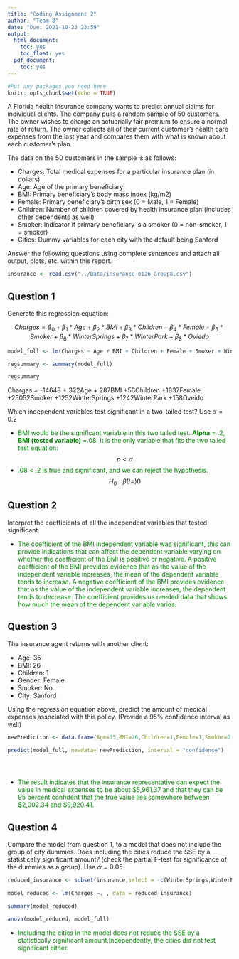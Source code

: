 ```yaml
---
title: "Coding Assignment 2"
author: "Team 8"
date: "Due: 2021-10-23 23:59"
output:
  html_document:
    toc: yes
    toc_float: yes
  pdf_document:
    toc: yes
---
```


```r
#Put any packages you need here
knitr::opts_chunk$set(echo = TRUE)
```

A Florida health insurance company wants to predict annual claims for individual clients. The company pulls a random sample of 50 customers. The owner wishes to charge an actuarially fair premium to ensure a normal rate of return. The owner collects all of their current customer’s health care expenses from the last year and compares them with what is known about each customer’s plan. 

The data on the 50 customers in the sample is as follows:

-	Charges: Total medical expenses for a particular insurance plan (in dollars)
-	Age: Age of the primary beneficiary
-	BMI: Primary beneficiary’s body mass index (kg/m2)
-	Female: Primary beneficiary’s birth sex (0 = Male, 1 = Female)
-	Children: Number of children covered by health insurance plan (includes other dependents as well)
-	Smoker: Indicator if primary beneficiary is a smoker (0 = non-smoker, 1 = smoker)
-	Cities: Dummy variables for each city with the default being Sanford

Answer the following questions using complete sentences and attach all output, plots, etc. within this report.


```r
insurance <- read.csv("../Data/insurance_0126_Group8.csv")
```



## Question 1

Generate this regression equation:

$$Charges = \beta_{0}+\beta_{1}*Age+\beta_{2}*BMI+\beta_{3}*Children + \beta_{4}*Female + \beta_{5}*Smoker + \beta_{6}*WinterSprings + \beta_{7}*WinterPark + \beta_{8}*Oviedo$$

```r

model_full <- lm(Charges ~ Age + BMI + Children + Female + Smoker + WinterSprings + WinterPark + Oviedo , data = insurance)

regsummary <- summary(model_full)

regsummary
```

Charges = -14648 + 322Age + 287BMI +56Children +1837Female +25052Smoker +1252WinterSprings +1242WinterPark +158Oveido

Which independent variables test significant in a two-tailed test? Use $\alpha = 0.2$


* <span style="color: green;">BMI would be the significant variable in this two tailed test. **Alpha** = .2, **BMI (tested variable)** =.08. It is the only variable that fits the two tailed test equation:</span> $$p<\alpha$$
* <span style="color: green;">.08 < .2 is true and significant, and we can reject the hypothesis.</span>
$$H_0 : \beta (!=) 0$$

## Question 2

Interpret the coefficients of all the independent variables that tested significant.

* <span style="color: green;">The coefficient of the BMI independent variable was significant, this can provide indications that can affect the dependent variable varying on whether the coefficient of the BMI is positive or negative. A positive coefficient of the BMI provides evidence that as the value of the independent variable increases, the mean of the dependent variable tends to increase. A negative coefficient of the BMI provides evidence that as the value of the independent variable increases, the dependent tends to decrease. The coefficient provides us needed data that shows how much the mean of the dependent variable varies. </span>


## Question 3

The insurance agent returns with another client:

- Age: 35
- BMI: 26
- Children: 1
- Gender: Female
- Smoker: No
- City: Sanford

Using the regression equation above, predict the amount of medical expenses associated with this policy. (Provide a 95% confidence interval as well)

```r

newPrediction <- data.frame(Age=35,BMI=26,Children=1,Female=1,Smoker=0,WinterSprings=0,WinterPark=0,Oviedo=0)

predict(model_full, newdata= newPrediction, interval = "confidence")





```
* <span style="color: green;">The result indicates that the insurance representative can expect the value in medical expenses to be about $5,961.37 and that they can be 95 percent confident that the true value lies somewhere between $2,002.34 and $9,920.41.</span>

## Question 4

Compare the model from question 1, to a model that does not include the group of city dummies. Does including the cities reduce the SSE by a statistically significant amount? (check the partial F-test for significance of the dummies as a group). Use $\alpha = 0.05$

```r

reduced_insurance <- subset(insurance,select = -c(WinterSprings,WinterPark,Oviedo))
                      
model_reduced <- lm(Charges ~. , data = reduced_insurance)    

summary(model_reduced)

anova(model_reduced, model_full)

```

* <span style="color: green;">Including the cities in the model does not reduce the SSE by a statistically significant amount.Independently, the cities did not test significant either.  </span>
